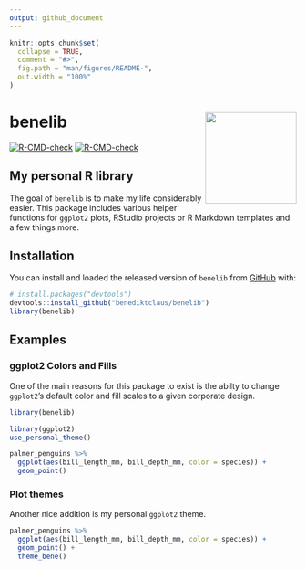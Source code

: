 ```yaml
---
output: github_document
---
```


<!-- README.md is generated from README.Rmd. Please edit that file -->

```r
knitr::opts_chunk$set(
  collapse = TRUE,
  comment = "#>",
  fig.path = "man/figures/README-",
  out.width = "100%"
)
```

# benelib <img src="man/figures/logo.png" width = "160" align="right"/>

<!-- badges: start -->
[![R-CMD-check](https://github.com/benediktclaus/benelib/workflows/R-CMD-check/badge.svg)](https://github.com/benediktclaus/benelib/actions)
[![R-CMD-check](https://github.com/benediktclaus/benelib/actions/workflows/R-CMD-check.yaml/badge.svg)](https://github.com/benediktclaus/benelib/actions/workflows/R-CMD-check.yaml)
<!-- badges: end -->

## My personal R library
The goal of `benelib` is to make my life considerably easier. This package includes various helper functions for `ggplot2` plots, RStudio projects or R Markdown templates and a few things more.

## Installation

You can install and loaded the released version of `benelib` from [GitHub](https://github.com/) with:

```r
# install.packages("devtools")
devtools::install_github("benediktclaus/benelib")
library(benelib)
```


## Examples
### ggplot2 Colors and Fills
One of the main reasons for this package to exist is the abilty to change `ggplot2`'s default color and fill scales to a given corporate design.

```r
library(benelib)
```


```r
library(ggplot2)
use_personal_theme()

palmer_penguins %>% 
  ggplot(aes(bill_length_mm, bill_depth_mm, color = species)) +
  geom_point()
```

### Plot themes
Another nice addition is my personal `ggplot2` theme.

```r
palmer_penguins %>% 
  ggplot(aes(bill_length_mm, bill_depth_mm, color = species)) +
  geom_point() +
  theme_bene()
```

